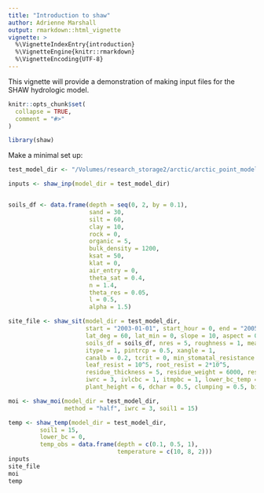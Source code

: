 ```yaml
---
title: "Introduction to shaw"
author: Adrienne Marshall
output: rmarkdown::html_vignette
vignette: >
  %\VignetteIndexEntry{introduction}
  %\VignetteEngine{knitr::rmarkdown}
  %\VignetteEncoding{UTF-8}
---
```


This vignette will provide a demonstration of making input files for the SHAW hydrologic model. 

```r
knitr::opts_chunk$set(
  collapse = TRUE,
  comment = "#>"
)
```

```r
library(shaw)
```

Make a minimal set up: 

```r
test_model_dir <- "/Volumes/research_storage2/arctic/arctic_point_modeling/SHAW/test_shaw"

inputs <- shaw_inp(model_dir = test_model_dir)


soils_df <- data.frame(depth = seq(0, 2, by = 0.1),
                       sand = 30,
                       silt = 60,
                       clay = 10,
                       rock = 0,
                       organic = 5,
                       bulk_density = 1200,
                       ksat = 50,
                       klat = 0,
                       air_entry = 0,
                       theta_sat = 0.4,
                       n = 1.4,
                       theta_res = 0.05,
                       l = 0.5,
                       alpha = 1.5)

site_file <- shaw_sit(model_dir = test_model_dir,
                      start = "2003-01-01", start_hour = 0, end = "2005-12-31",
                      lat_deg = 60, lat_min = 0, slope = 10, aspect = 0, hrnoon = 12, elev = 300,
                      soils_df = soils_df, nres = 5, roughness = 1, measurement_height = 10, ponding = 4,
                      itype = 1, pintrcp = 0.5, xangle = 1,
                      canalb = 0.2, tcrit = 0, min_stomatal_resistance = 150, stomatal_exp = 5, critical_leaf_water = -70,
                      leaf_resist = 10^5, root_resist = 2*10^5,
                      residue_thickness = 5, residue_weight = 6000, residue_fraction = 0.8, residue_albedo = 0.25,
                      iwrc = 3, ivlcbc = 1, itmpbc = 1, lower_bc_temp = 1, nsalt = 0,
                      plant_height = 6, dchar = 0.5, clumping = 0.5, biomass = 4, LAI = 3, rooting = 0.5)

moi <- shaw_moi(model_dir = test_model_dir,
                method = "half", iwrc = 3, soil1 = 15)

temp <- shaw_temp(model_dir = test_model_dir,
         soil1 = 15,
         lower_bc = 0,
         temp_obs = data.frame(depth = c(0.1, 0.5, 1),
                               temperature = c(10, 8, 2)))
inputs
site_file
moi
temp
```

